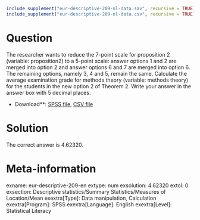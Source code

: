```r
include_supplement("eur-descriptive-209-nl-data.sav", recursive = TRUE)
include_supplement("eur-descriptive-209-nl-data.csv", recursive = TRUE)
```

Question
========
The researcher wants to reduce the 7-point scale for proposition 2 (variable: proposition2) to a 5-point scale: answer options 1 and 2 are merged into option 2 and answer options 6 and 7 are merged into option 6. The remaining options, namely 3, 4 and 5, remain the same. Calculate the average examination grade for methods theory (variable: methods theory) for the students in the new option 2 of Theorem 2. Write your answer in the answer box with 5 decimal places.

* Download**: [SPSS file](eur-descriptive-209-nl-data.sav), [CSV file](eur-descriptive-209-nl-data.csv)


Solution
========
The correct answer is 4.62320.

Meta-information
================
exname: eur-descriptive-209-en
extype: num
exsolution: 4.62320
extol: 0
exsection: Descriptive statistics/Summary Statistics/Measures of Location/Mean
exextra[Type]: Data manipulation, Calculation
exextra[Program]: SPSS
exextra[Language]: English
exextra[Level]: Statistical Literacy
